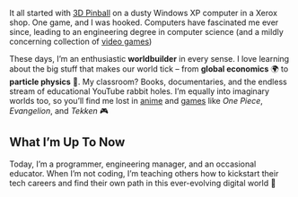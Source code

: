 It all started with [3D Pinball](https://www.youtube.com/watch?v=uMZwb05pPnI) on a dusty Windows XP computer in a Xerox shop. One game, and I was hooked. Computers have fascinated me ever since, leading to an engineering degree in computer science (and a mildly concerning collection of [video games](https://www.ign.com/account/playlist/library/beat))

These days, I’m an enthusiastic **worldbuilder** in every sense. I love learning about the big stuff that makes our world tick – from **global economics** 🌍 to **particle physics** 🧬. My classroom? Books, documentaries, and the endless stream of educational YouTube rabbit holes. I’m equally into imaginary worlds too, so you’ll find me lost in [anime](https://myanimelist.net/animelist/piratehunter) and [games](https://psnprofiles.com/hunter_vrtx) like _One Piece_, _Evangelion_, and _Tekken_ 🎮

## What I’m Up To Now

Today, I’m a programmer, engineering manager, and an occasional educator. When I’m not coding, I’m teaching others how to kickstart their tech careers and find their own path in this ever-evolving digital world 🚀
